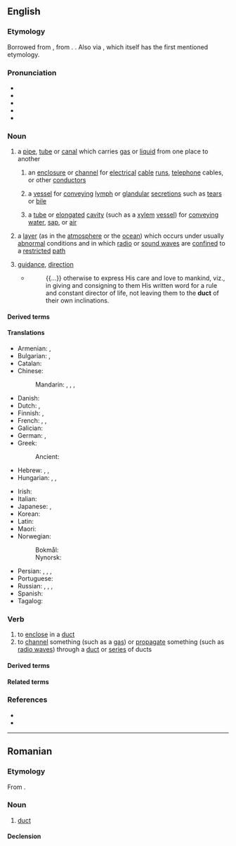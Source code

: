==English==
{{wikipedia}}

===Etymology===
{{root|en|ine-pro|*dewk-|*-tus}}
Borrowed from {{bor|en|la|ductus||leading, conducting|pos=noun}}, from {{af|la|dūcō|-tus|t1=to lead, conduct, draw|pos2=action noun suffix|nocat=1}}. {{doublet|en|ductus|douit}}. Also via {{bor|en|ML.|ductus||a conveyance of water; a channel}}, which itself has the first mentioned etymology.

===Pronunciation===
* {{enPR|dŭkt}}
* {{IPA|en|/dʌkt/}}
* {{audio|en|en-us-duct.ogg|Audio (US)}}
* {{rhymes|en|ʌkt|s=1}}
* {{hmp|en|ducked}}

===Noun===
{{en-noun}}

# a [[pipe]], [[tube]] or [[canal]] which carries [[gas]] or [[liquid]] from one place to another
#: {{ux|en|heating and air-conditioning '''ducts'''}}
#: {{hypo|en|air duct}}
## an [[enclosure]] or [[channel]] for [[electrical]] [[cable]] [[run]]s, [[telephone]] cables, or other [[conductor]]s
##: {{hypo|en|bus duct}}
## {{lb|en|anatomy}} a [[vessel]] for [[convey]]ing [[lymph]] or [[glandular]] [[secretion]]s such as [[tear]]s or [[bile]]
##: {{hypo|en|bile duct|cochlear duct|collecting duct|cystic duct|duct of Wirsung|efferent duct|ejaculatory duct|epithelial duct|lacrimal duct|milk duct|Müllerian duct|nasolacrimal duct|pancreatic duct|paramesonephric duct|tear duct|thoracic duct|thyroglossal duct|utriculosaccular duct|Wolffian duct}}
## {{lb|en|botany}} a [[tube]] or [[elongated]] [[cavity]] (such as a [[xylem]] [[vessel]]) for [[convey]]ing [[water]], [[sap]], or [[air]]
# {{lb|en|physics}} a [[layer]] (as in the [[atmosphere]] or the [[ocean]]) which occurs under usually [[abnormal]] conditions and in which [[radio wave|radio]] or [[sound wave]]s are [[confine]]d to a [[restrict]]ed [[path]]
# {{lb|en|obsolete}} [[guidance]], [[direction]]
#* {{RQ:Hammond Reasonableness}}
#*: {{...}} otherwise to express His care and love to mankind, viz., in giving and consigning to them His written word for a rule and constant director of life, not leaving them to the '''duct''' of their own inclinations.

====Derived terms====
{{col5|en
|duct tape
|duct engine
|ductal
|ductile
|ductless
|ductwork
|ductway
|ductlike
|ductule
|[[ducto-]], [[duct-]]
|polyduct
|intraduct
|gonaduct
|oviduct
|ventiduct
|spermoduct
|spermaduct
|aeroduct
|coelomoduct
|caloriduct
|caliduct
|gonoduct}}

====Translations====
{{trans-top|pipe, tube or canal which carries air or liquid from one place to another}}
* Armenian: {{t+|hy|ծորան}}, {{t+|hy|խողովակ}}
* Bulgarian: {{t+|bg|кана́л|m}}, {{t+|bg|тръба́|f}}
* Catalan: {{t|ca|conducte|m}}
* Chinese:
*: Mandarin: {{t+|cmn|管|tr=guǎn|sc=Hani}}, {{t+|cmn|管子|tr=guǎnzi|sc=Hani}}, {{t+|cmn|導管|sc=Hani}}, {{t+|cmn|导管|tr=dǎoguǎn|sc=Hani}}
* Danish: {{t+|da|kanal|c}}
* Dutch: {{t+|nl|buis|f}}, {{t+|nl|leiding|f}}
* Finnish: {{t+|fi|kanava}}, {{t+|fi|putki}}
* French: {{t+|fr|tuyau|m}}, {{t+|fr|conduit|m}}, {{t+|fr|canalisation|f}}
* Galician: {{t|gl|cano|m}}
* German: {{t+|de|Leitung|f}}, {{t+|de|Rohr|n}}
* Greek:
*: Ancient: {{t|grc|ὀχετός|m}}
* Hebrew: {{t+|he|צִנּוֹר|m}}, {{t+|he|תְּעָלָה|f}}, {{t|he|מוֹבָל|m|tr=movál}}
* Hungarian: {{t+|hu|cső}}, {{t+|hu|vezeték}}, {{t+|hu|csatorna}}
{{trans-mid}}
* Irish: {{t|ga|ducht|m}}
* Italian: {{t+|it|condotto|m}}
* Japanese: {{t|ja|ダクト|tr=dakuto|sc=Jpan}}, {{t+|ja|導管|tr=どうかん, dōkan|sc=Jpan}}
* Korean: {{t|ko|덕트}}
* Latin: {{t+|la|canālis|m}}
* Maori: {{t|mi|pū}}
* Norwegian:
*: Bokmål: {{t+|nb|kanal|m}}
*: Nynorsk: {{t|nn|kanal|m}}
* Persian: {{t+|fa|مجرا|tr=mejrā}}, {{t+|fa|گذر|tr=gozar}}, {{t+|fa|راه|tr=rāh}}, {{t+|fa|لوله|tr=lule}}
* Portuguese: {{t+|pt|duto|m}}
* Russian: {{t+|ru|кана́л|m}}, {{t+|ru|труба́|f}}, {{t+|ru|прото́к|m}}, {{t+|ru|воздухово́д|m}} {{qualifier|airduct}}
* Spanish: {{t+|es|conducto|m}}
* Tagalog: {{t|tl|anuran}}
{{trans-bottom}}

===Verb===
{{en-verb}}

# to [[enclose]] in a [[duct]]
# to [[channel]] something (such as a [[gas]]) or [[propagate]] something (such as [[radio wave]]s) through a [[duct]] or [[series]] of ducts

====Derived terms====
{{col2|en
|ducted
|ducting
|ductor
|ductible
|duction
|reduct}}

====Related terms====
{{col2|en
|conduct
|deduct
|subduct
|induct
|abduct
|adduct}}

===References===
* {{R:Lexico}}
* {{R:MWO}}

----

==Romanian==

===Etymology===
From {{bor|ro|la|ductus}}.

===Noun===
{{ro-noun|n|-}}

# [[duct]]

====Declension====
{{ro-noun-n|n=sg}}